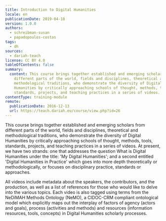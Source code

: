 ```yaml
---
title: Introduction to Digital Humanities
locale: en
publicationDate: 2019-04-18
version: 1.0.0
authors:
  - schreibman-susan
  - papadopoulos-costas
tags:
  - dh
sources:
  - dariah-teach
license: CC BY 4.0
tableOfContents: false
summary:
  content: This course brings together established and emerging scholars from
    different parts of the world, fields and disciplines, theoretical and
    methodological traditions, who demonstrate the diversity of Digital
    Humanities by critically approaching schools of thought, methods, tools,
    standards, projects, and teaching practices in a series of videos.
contentType: training-module
remote:
  publicationDate: 2016-12-13
  url: https://teach.dariah.eu/course/view.php?id=26
---
```

This course brings together established and emerging scholars from different parts of the world, fields and disciplines, theoretical and methodological traditions, who demonstrate the diversity of Digital Humanities by critically approaching schools of thought, methods, tools, standards, projects, and teaching practices in a series of videos. At present, we have two strands: one that addresses the question What is Digital Humanities under the title: 'My Digital Humanities'; and a second entitled 'Digital Humanities in Practice' which goes into more depth theoretically or methodologically, or focuses on disciplinary practice, standards or approaches.

All videos include metadata about the speakers, the contributors, and the production, as well as a list of references for those who would like to delve into the various topics. Each video is also tagged using terms from the NeDiMAH Methods Ontology (NeMO), a CIDOC-CRM compliant ontological model which explicitly maps out the interplay of factors of agency (actors and goals), process (activities and methods) and resources (information resources, tools, concepts) in Digital Humanities scholarly processes.
